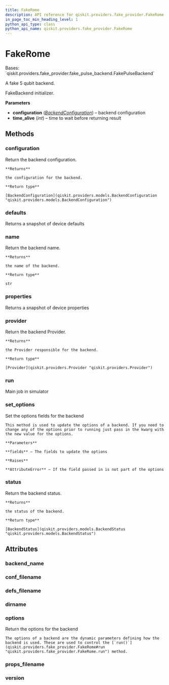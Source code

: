 ```yaml
---
title: FakeRome
description: API reference for qiskit.providers.fake_provider.FakeRome
in_page_toc_min_heading_level: 1
python_api_type: class
python_api_name: qiskit.providers.fake_provider.FakeRome
---
```


# FakeRome

<Class id="qiskit.providers.fake_provider.FakeRome" isDedicatedPage={true} github="https://github.com/qiskit/qiskit/tree/stable/0.22/qiskit/providers/fake_provider/backends/rome/fake_rome.py" signature="FakeRome" modifiers="class">
  Bases: `qiskit.providers.fake_provider.fake_pulse_backend.FakePulseBackend`

  A fake 5 qubit backend.

  FakeBackend initializer.

  **Parameters**

  *   **configuration** ([*BackendConfiguration*](qiskit.providers.models.BackendConfiguration "qiskit.providers.models.BackendConfiguration")) – backend configuration
  *   **time\_alive** (*int*) – time to wait before returning result

  ## Methods

  ### configuration

  <Function id="qiskit.providers.fake_provider.FakeRome.configuration" signature="FakeRome.configuration()">
    Return the backend configuration.

    **Returns**

    the configuration for the backend.

    **Return type**

    [BackendConfiguration](qiskit.providers.models.BackendConfiguration "qiskit.providers.models.BackendConfiguration")
  </Function>

  ### defaults

  <Function id="qiskit.providers.fake_provider.FakeRome.defaults" signature="FakeRome.defaults()">
    Returns a snapshot of device defaults
  </Function>

  ### name

  <Function id="qiskit.providers.fake_provider.FakeRome.name" signature="FakeRome.name()">
    Return the backend name.

    **Returns**

    the name of the backend.

    **Return type**

    str
  </Function>

  ### properties

  <Function id="qiskit.providers.fake_provider.FakeRome.properties" signature="FakeRome.properties()">
    Returns a snapshot of device properties
  </Function>

  ### provider

  <Function id="qiskit.providers.fake_provider.FakeRome.provider" signature="FakeRome.provider()">
    Return the backend Provider.

    **Returns**

    the Provider responsible for the backend.

    **Return type**

    [Provider](qiskit.providers.Provider "qiskit.providers.Provider")
  </Function>

  ### run

  <Function id="qiskit.providers.fake_provider.FakeRome.run" signature="FakeRome.run(run_input, **kwargs)">
    Main job in simulator
  </Function>

  ### set\_options

  <Function id="qiskit.providers.fake_provider.FakeRome.set_options" signature="FakeRome.set_options(**fields)">
    Set the options fields for the backend

    This method is used to update the options of a backend. If you need to change any of the options prior to running just pass in the kwarg with the new value for the options.

    **Parameters**

    **fields** – The fields to update the options

    **Raises**

    **AttributeError** – If the field passed in is not part of the options
  </Function>

  ### status

  <Function id="qiskit.providers.fake_provider.FakeRome.status" signature="FakeRome.status()">
    Return the backend status.

    **Returns**

    the status of the backend.

    **Return type**

    [BackendStatus](qiskit.providers.models.BackendStatus "qiskit.providers.models.BackendStatus")
  </Function>

  ## Attributes

  ### backend\_name

  <Attribute id="qiskit.providers.fake_provider.FakeRome.backend_name" attributeValue="'fake_rome'" />

  ### conf\_filename

  <Attribute id="qiskit.providers.fake_provider.FakeRome.conf_filename" attributeValue="'conf_rome.json'" />

  ### defs\_filename

  <Attribute id="qiskit.providers.fake_provider.FakeRome.defs_filename" attributeValue="'defs_rome.json'" />

  ### dirname

  <Attribute id="qiskit.providers.fake_provider.FakeRome.dirname" attributeValue="'/home/runner/work/qiskit/qiskit/.tox/docs/lib/python3.8/site-packages/qiskit/providers/fake_provider/backends/rome'" />

  ### options

  <Attribute id="qiskit.providers.fake_provider.FakeRome.options">
    Return the options for the backend

    The options of a backend are the dynamic parameters defining how the backend is used. These are used to control the [`run()`](qiskit.providers.fake_provider.FakeRome#run "qiskit.providers.fake_provider.FakeRome.run") method.
  </Attribute>

  ### props\_filename

  <Attribute id="qiskit.providers.fake_provider.FakeRome.props_filename" attributeValue="'props_rome.json'" />

  ### version

  <Attribute id="qiskit.providers.fake_provider.FakeRome.version" attributeValue="1" />
</Class>

